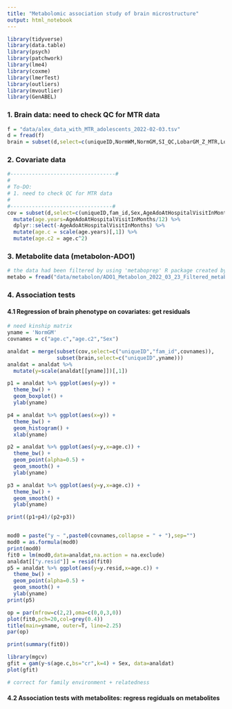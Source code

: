 ```yaml
---
title: "Metabolomic association study of brain microstructure"
output: html_notebook
---
```


```r
library(tidyverse)
library(data.table)
library(psych)
library(patchwork)
library(lme4)
library(coxme)
library(lmerTest)
library(outliers)
library(mvoutlier)
library(GenABEL)
```

### 1. Brain data: need to check QC for MTR data
```r
f = "data/alex_data_with_MTR_adolescents_2022-02-03.tsv"
d = fread(f)
brain = subset(d,select=c(uniqueID,NormWM,NormGM,SI_QC,LobarGM_Z_MTR,LobarWM_Z_MTR))
```

### 2. Covariate data
```r
#----------------------------------#
#
# To-DO:
# 1. need to check QC for MTR data
#
#---------------------------------#
cov = subset(d,select=c(uniqueID,fam_id,Sex,AgeAdoAtHospitalVisitInMonths,Weight,Height,BMI_Z_Score,BMI,BodyFat,CRP,FastingComments,VF,SF)) %>% 
  mutate(age.years=AgeAdoAtHospitalVisitInMonths/12) %>%
  dplyr::select(-AgeAdoAtHospitalVisitInMonths) %>% 
  mutate(age.c = scale(age.years)[,1]) %>%
  mutate(age.c2 = age.c^2)

```

### 3. Metabolite data (metabolon-ADO1) 
```r
# the data had been filtered by using 'metaboprep' R package created by MRCIEU group (https://github.com/MRCIEU/metaboprep)
metabo = fread("data/metabolon/ADO1_Metabolon_2022_03_23_Filtered_metabolite_data.txt")
```

### 4. Association tests
#### 4.1 Regression of brain phenotype on covariates: get residuals
```r
# need kinship matrix
yname = 'NormGM'
covnames = c("age.c","age.c2","Sex")

analdat = merge(subset(cov,select=c("uniqueID","fam_id",covnames)),
                subset(brain,select=c("uniqueID",yname)))
analdat = analdat %>% 
  mutate(y=scale(analdat[[yname]])[,1])

p1 = analdat %>% ggplot(aes(y=y)) + 
  theme_bw() +
  geom_boxplot() + 
  ylab(yname) 

p4 = analdat %>% ggplot(aes(x=y)) + 
  theme_bw() +
  geom_histogram() + 
  xlab(yname) 

p2 = analdat %>% ggplot(aes(y=y,x=age.c)) + 
  theme_bw() +
  geom_point(alpha=0.5) +
  geom_smooth() + 
  ylab(yname) 

p3 = analdat %>% ggplot(aes(y=y,x=age.c)) + 
  theme_bw() +
  geom_smooth() + 
  ylab(yname) 

print((p1+p4)/(p2+p3))


mod0 = paste("y ~ ",paste0(covnames,collapse = " + "),sep="")
mod0 = as.formula(mod0)
print(mod0)
fit0 = lm(mod0,data=analdat,na.action = na.exclude)
analdat[["y.resid"]] = resid(fit0)
p5 = analdat %>% ggplot(aes(y=y.resid,x=age.c)) + 
  theme_bw() +
  geom_point(alpha=0.5) +
  geom_smooth() + 
  ylab(yname) 
print(p5)

op = par(mfrow=c(2,2),oma=c(0,0,3,0))
plot(fit0,pch=20,col=grey(0.4))
title(main=yname, outer=T, line=2.25)
par(op)

print(summary(fit0))

library(mgcv)
gfit = gam(y~s(age.c,bs="cr",k=4) + Sex, data=analdat)
plot(gfit)

# correct for family environment + relatedness
```

#### 4.2 Association tests with metabolites: regress regiduals on metabolites
```r

```


